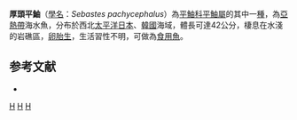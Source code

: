 {{Speciesbox
| taxon = Sebastes pachycephalus
| image = Murasoi.jpg
| status = NE
| status_system = IUCN3.1
| binomial_authority = [[Temminck|Temminck]] & [[Schlegel|Schlegel]], 1843
| synonyms = {{species list
 |Sebastes pachycephalus|(Temminck & Schlegel, 1843)
 |Sebastichthys pachycephalus|(Temminck & Schlegel, 1843)
 |Sebastodes nigricans|(Schmidt, 1930)
 |Sebastes pachycephalus nigricans|(Schmidt, 1930)}}
}}

'''厚頭平鮋'''（[[學名|學名]]：''Sebastes pachycephalus''）為[[平鮋科|平鮋科]][[平鮋屬|平鮋屬]]的其中一[[種|種]]，為[[亞熱帶|亞熱帶]]海水魚，分布於西北[[太平洋|太平洋]][[日本|日本]]、[[韓國|韓國]]海域，體長可達42公分，棲息在水淺的岩礁區，[[卵胎生|卵胎生]]，生活習性不明，可做為[[食用魚|食用魚]]。

==参考文献==
*{{FishBase_species|genus=Sebastes|species=pachycephalus|year=2014|month=6}}

{{taxonbar}}
[[Category:食用魚|H]]
[[Category:平鮋屬|H]]
[[Category:1843年描述的鱼类|H]]